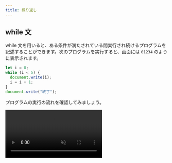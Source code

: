 ```yaml
---
title: 繰り返し
---
```



## while 文

while 文を用いると、ある条件が満たされている間実行され続けるプログラムを記述することができます。次のプログラムを実行すると、画面には `01234` のように表示されます。

```javascript
let i = 0;
while (i < 5) {
  document.write(i);
  i = i + 1;
}
document.write("終了");
```

プログラムの実行の流れを確認してみましょう。

<video src={whileLoopVideo} controls muted autoPlay loop />

while 文は、次のように記述します。

```javascript
while (条件式) {
  処理;
}
```

`while` 文の実行に差し掛かると、まずは条件式が評価されます。この結果が `true` であれば、波括弧内の処理が実行され、`false` であれば終了します。波括弧内の処理が終わると、再び条件式が評価されます。以上の繰り返しです。

これをフローチャートの形式で表すと、次のようになります。

![while文の構造](./while-statement.drawio.svg)

### 課題

1 から 10 までの整数の合計を計算するプログラムを作ってみましょう。

:::tip

`1` から `10` まで順番に増えていく変数 `i` と、合計値を保存しておく変数 `sum` を用意しましょう。

:::

<Answer>

```javascript
let i = 1;
let sum = 0;
while (i <= 10) {
  sum = sum + i;
  i = i + 1;
}
document.write(sum);
```

<ViewSource url={import.meta.url} path="_samples/answer-while" />

</Answer>

:::tip 複合代入演算子

[**複合代入演算子**](https://developer.mozilla.org/ja/docs/Web/JavaScript/Guide/Expressions_and_Operators#%E4%BB%A3%E5%85%A5%E6%BC%94%E7%AE%97%E5%AD%90) は、計算と代入を同時に行うことができる演算子です。

`x += y` は、`x = x + y` という意味になります。他にも `-=` や `*=` などの演算子が定義されています。`x -= y` は`x = x - y`、`x *= y` は`x = x * y` という意味になります。

複合代入演算子を用いると、

```javascript
i = i + 1;
```

は以下のように書き換えることができます。

```javascript
i += 1;
```

<!-- 教えるかどうか議論
[**インクリメント演算子**](https://developer.mozilla.org/ja/docs/Web/JavaScript/Reference/Operators/Increment) は、与えられた変数に1を足します。
一方、[**デクリメント演算子**](https://developer.mozilla.org/ja/docs/Web/JavaScript/Reference/Operators/Decrement) は、与えられた変数から1を引きます。

`x++` は `x = x + 1`（＝`x += 1`）、 `y--` は `y = y - 1` （＝`y -= 1`） という意味になります。
インクリメント演算子を使うと、

```javascript
i = i + 1;
```

は以下のように書き換えることができます。

```javascript
i++;
```

-->

:::

## for 文

`for` 文は、`while` 文にほんの少しだけ機能を追加したものになります。

先ほどのプログラムは、 `for` 文によって次のように書き換えられます。

```javascript
for (let i = 0; i < 5; i += 1) {
  document.write(i);
}
document.write("終了");
```

`for` 文の文法は次の通りです。

```javascript
for (初期化; 条件式; 更新式) {
  処理;
}
```

`while` 文と構造が似ていますが、`条件式`のほかに`初期化`と`更新式`が加えられています。通常、繰り返しを扱うプログラムでは、`while` 文の例における変数 `i` のように、一番はじめに現在の繰り返し回数を表す変数を用意し、ループの終わりでその変数を更新します。

これらをより便利に記述できるのが `for` 文、というわけです。

![for文の構造](./for-statement.drawio.svg)

### 確認問題

前項で書いた 1 から 10 までの整数の合計を計算するプログラムを for 文を用いて書き換えてみましょう。

<Answer>

```javascript
let sum = 0;
for (let i = 1; i <= 10; i += 1) {
  sum += i;
}
document.write(sum);
```

<ViewSource url={import.meta.url} path="_samples/answer-for" />

</Answer>

## ネストされたループ

`for` 文や `while` 文は、ネストして使用することができます。次のプログラムは、`(x, y) = (0, 0)` から始まって `(x, y) = (4, 4)` まで画面に表示します。

```javascript
for (let x = 0; x < 5; x += 1) {
  for (let y = 0; y < 5; y += 1) {
    document.write(`(x, y) = (${x}, ${y})<br>`);
  }
}
```

<ViewSource url={import.meta.url} path="_samples/nested-loop" />

:::tip テンプレートリテラル

テンプレートリテラルは、文字列をプログラム中に記述する方法の一種です。ただ、文字列中に別の式を埋め込めるという特徴があります。

```javascript
const string1 = "10から2を引くと" + (10 - 2) + "です。";
const string2 = `10から2を引くと${10 - 2}です。`;
```

通常の文字列は `"` (ダブルクォーテーション) で囲って記述するのに対し、テンプレートリテラルでは <code>`</code> (バッククォーテーション) を用います。

![バッククォーテーション](./backquote.drawio.svg)

:::

---

## 基礎課題

### 1 ~ 10 の積

`1` から `10` までの数の積を求めて画面に表示する、 `for` 文を含むコードを書いてみましょう。

:::tip
和を求めるときは和の初期値は `0` でしたが、積の初期値は `0` ではありません。
いくつにすればよいでしょうか？
:::

<Answer title="10の階乗">

```javascript
let product = 1;
for (let i = 1; i <= 10; i = i + 1) {
  product = product * i;
}
document.write(product);
```

<ViewSource url={import.meta.url} path="_samples/product" />

### 別解

複合代入演算子を使うと次のようにも書けます。

```javascript
let product = 1;
for (let i = 1; i <= 10; i += 1) {
  product *= i;
}
document.write(product);
```

<ViewSource url={import.meta.url} path="_samples/product-alt" />

</Answer>

## 中級課題

### 素数判定問題

ある整数の変数 `n` が与えられたとき、その値が素数であるかどうか判定するプログラムを作成してください。

そして、`n` に 6、11、57、89 を入れてテストしてみましょう。

:::info
素数の定義は「1より大きい自然数のうち、1とその数以外で割り切れないもの」でしたね。

`範囲内の全ての自然数 i に対して〇〇である` はどうやって評価すればよいでしょうか？

（ヒント: 変数の性質を利用します）
:::

:::tip 豆知識
自然数`n`を`i`で割ったあまりは `n % i`で求められます。
:::

<Answer title="素数判定">

変数の、最後に代入した値のみを保持する性質を利用します。

```javascript
const n = 57; // 任意の整数

let isPrime = true;
if (n <= 1) {
  // nが1以下のときは素数でない
  isPrime = false;
}

for (let i = 2; i < n; i += 1) {
  if (n % i === 0) {
    isPrime = false;
  }
}

if (isPrime) {
  document.write(`${n} は素数です`);
} else {
  document.write(`${n} は素数ではありません`);
}
```

<ViewSource url={import.meta.url} path="_samples/is-prime" />

### 別解

前項までで割ったあまりが0でないこととの `&&` (AND) をとることで帰納的に求めることもできます。

```javascript
const n = 89; // 任意の整数

let isPrime = true;
if (n <= 1) {
  // nが1以下のときは素数でない
  isPrime = false;
}

for (let i = 2; i < n; i += 1) {
  isPrime = isPrime && n % i != 0;
}

if (isPrime) {
  document.write(`${n} は素数です`);
} else {
  document.write(`${n} は素数ではありません`);
}
```

<ViewSource url={import.meta.url} path="_samples/is-prime-using-and" />

</Answer>
